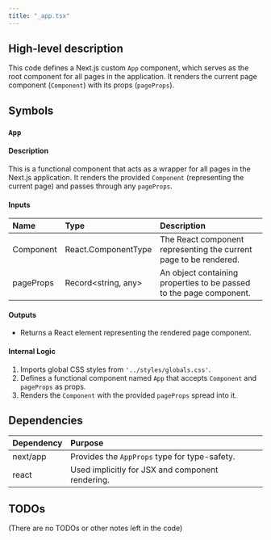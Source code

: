 ```yaml
---
title: "_app.tsx"
---
```


## High-level description
This code defines a Next.js custom `App` component, which serves as the root component for all pages in the application. It renders the current page component (`Component`) with its props (`pageProps`).

## Symbols

### `App`
#### Description
This is a functional component that acts as a wrapper for all pages in the Next.js application. It renders the provided `Component` (representing the current page) and passes through any `pageProps`.

#### Inputs
| Name | Type | Description |
|:-----|:-----|:------------|
| Component | React.ComponentType | The React component representing the current page to be rendered. |
| pageProps | Record&lt;string, any&gt; | An object containing properties to be passed to the page component. |

#### Outputs
- Returns a React element representing the rendered page component.

#### Internal Logic
1. Imports global CSS styles from `'../styles/globals.css'`.
2. Defines a functional component named `App` that accepts `Component` and `pageProps` as props.
3. Renders the `Component` with the provided `pageProps` spread into it.

## Dependencies
| Dependency | Purpose |
|:-----------|:--------|
| next/app | Provides the `AppProps` type for type-safety. |
| react | Used implicitly for JSX and component rendering. |

## TODOs
(There are no TODOs or other notes left in the code)
